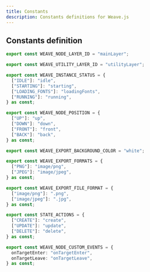 ```yaml
---
title: Constants
description: Constants definitions for Weave.js
---
```


## Constants definition

```ts
export const WEAVE_NODE_LAYER_ID = "mainLayer";

export const WEAVE_UTILITY_LAYER_ID = "utilityLayer";

export const WEAVE_INSTANCE_STATUS = {
  ["IDLE"]: "idle",
  ["STARTING"]: "starting",
  ["LOADING_FONTS"]: "loadingFonts",
  ["RUNNING"]: "running",
} as const;

export const WEAVE_NODE_POSITION = {
  ["UP"]: "up",
  ["DOWN"]: "down",
  ["FRONT"]: "front",
  ["BACK"]: "back",
} as const;

export const WEAVE_EXPORT_BACKGROUND_COLOR = "white";

export const WEAVE_EXPORT_FORMATS = {
  ["PNG"]: "image/png",
  ["JPEG"]: "image/jpeg",
} as const;

export const WEAVE_EXPORT_FILE_FORMAT = {
  ["image/png"]: ".png",
  ["image/jpeg"]: ".jpg",
} as const;

export const STATE_ACTIONS = {
  ["CREATE"]: "create",
  ["UPDATE"]: "update",
  ["DELETE"]: "delete",
} as const;

export const WEAVE_NODE_CUSTOM_EVENTS = {
  onTargetEnter: "onTargetEnter",
  onTargetLeave: "onTargetLeave",
} as const;
```
